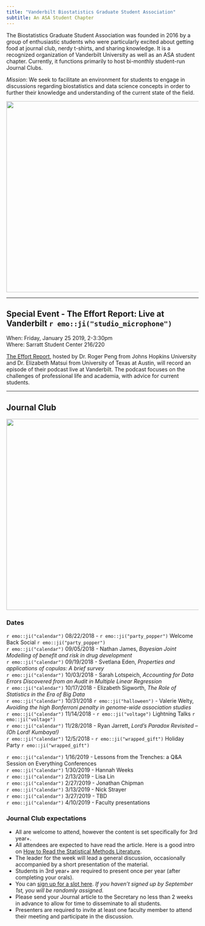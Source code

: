 ```yaml
---
title: "Vanderbilt Biostatistics Graduate Student Association"
subtitle: An ASA Student Chapter
---
```


The Biostatistics Graduate Student Association was founded in 2016 by a group of enthusiastic students who were particularly excited about getting food at journal club, nerdy t-shirts, and sharing knowledge. It is a recognized organization of Vanderbilt University as well as an ASA student chapter. Currently, it functions primarily to host bi-monthly student-run Journal Clubs. 

*Mission*:
We seek to facilitate an environment for students to engage in discussions regarding biostatistics and data science concepts in order to further their knowledge and understanding of the current state of the field.

<center>
<img src="figs/nov-meeting.jpg" height="500px" width="600px" />
</center>  

***
## Special Event - The Effort Report: Live at Vanderbilt `r emo::ji("studio_microphone")`  

When: Friday, January 25 2019, 2-3:30pm  
Where: Sarratt Student Center 216/220  

[The Effort Report](http://theeffortreport.com/about/), hosted by Dr. Roger Peng from Johns Hopkins University and Dr. Elizabeth Matsui from University of Texas at Austin, will record an episode of their podcast live at Vanderbilt. The podcast focuses on the challenges of professional life and academia, with advice for current students. 

***

## Journal Club 

<center>
<img src="http://phdcomics.com/comics/archive/phd010908s.gif" height="500px" width="600px" />
</center>

### Dates 

`r emo::ji("calendar")` 08/22/2018 - `r emo::ji("party_popper")` Welcome Back Social `r emo::ji("party_popper")`    
`r emo::ji("calendar")` 09/05/2018 - Nathan James, *Bayesian Joint Modelling of benefit and risk in drug development*  
`r emo::ji("calendar")` 09/19/2018 - Svetlana Eden, *Properties and applications of copulas: A brief survey*    
`r emo::ji("calendar")` 10/03/2018 - Sarah Lotspeich, *Accounting for Data Errors Discovered from an Audit in Multiple Linear Regression*    
`r emo::ji("calendar")` 10/17/2018 - Elizabeth Sigworth, *The Role of Statistics in the Era of Big Data*    
`r emo::ji("calendar")` 10/31/2018 `r emo::ji("halloween")` - Valerie Welty, *Avoiding the high Bonferroni penalty in genome-wide association studies*    
`r emo::ji("calendar")` 11/14/2018 - `r emo::ji("voltage")` Lightning Talks `r emo::ji("voltage")`  
`r emo::ji("calendar")` 11/28/2018 - Ryan Jarrett, *Lord’s Paradox Revisited – (Oh Lord! Kumbaya!)*    
`r emo::ji("calendar")` 12/5/2018 - `r emo::ji("wrapped_gift")` Holiday Party `r emo::ji("wrapped_gift")`  


`r emo::ji("calendar")` 1/16/2019 - Lessons from the Trenches: a Q&A Session on Everything Conferences  
`r emo::ji("calendar")` 1/30/2019 - Hannah Weeks  
`r emo::ji("calendar")` 2/13/2019 - Lisa Lin  
`r emo::ji("calendar")` 2/27/2019 - Jonathan Chipman  
`r emo::ji("calendar")` 3/13/2019 - Nick Strayer  
`r emo::ji("calendar")` 3/27/2019 - TBD  
`r emo::ji("calendar")` 4/10/2019 - Faculty presentations  

### Journal Club expectations

* All are welcome to attend, however the content is set specifically for 3rd year+.  
* All attendees are expected to have read the article. Here is a good intro on [How to Read the Statistical Methods Literature](https://www.tandfonline.com/doi/abs/10.1080/00031305.1997.10473951). 
* The leader for the week will lead a general discussion, occasionally accompanied by a short presentation of the material. 
* Students in 3rd year+ are required to present once per year (after completing your orals).  
* You can [sign up for a slot here](https://docs.google.com/spreadsheets/d/1opQ0A6lmqJsiyoxK5oCk_kXHEhhR4cUvR7iMBpsmWcc/edit#gid=0). _If you haven't signed up by September 1st, you will be randomly assigned._
* Please send your Journal article to the Secretary no less than 2 weeks in advance to allow for time to disseminate to all students.  
* Presenters are required to invite at least one faculty member to attend their meeting and participate in the discussion.
